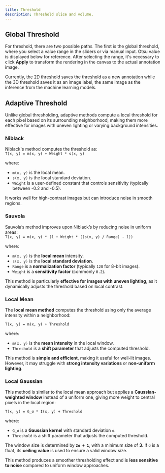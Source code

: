 ```yaml
---
title: Threshold
description: Threshold slice and volume.
---
```


## Global Threshold


For threshold, there are two possible paths. The first is the global threshold, where you select a value range in the sliders or via manual 
input. Otsu value is displayed below for reference. After selecting the range, it's necessary to click **Apply** to transform the rendering
in the canvas to the actual annotation image.

Currently, the 2D threshold saves the threshold as a new annotation while the 3D 
threshold saves it as an image label, the same image as the inference from the machine learning models.

<ImageZoom alt="Home page" src={threshold2d} className="!my-0 rounded-sm" />

## Adaptive Threshold

Unlike global thresholding, adaptive methods compute a local threshold for each pixel based on its surrounding neighborhood, making them more effective for images with uneven lighting or varying background intensities.

### Niblack  
Niblack's method computes the threshold as:  
`T(x, y) = m(x, y) + Weight * s(x, y)`  

where:  
- `m(x, y)` is the local mean.  
- `s(x, y)` is the local standard deviation.  
- `Weight` is a user-defined constant that controls sensitivity (typically between -0.2 and -0.5).  

It works well for high-contrast images but can introduce noise in smooth regions.

<ImageZoom alt="Home page" src={local_niblack} className="!my-0 rounded-sm" />

### Sauvola  
Sauvola’s method improves upon Niblack’s by reducing noise in uniform areas:  
`T(x, y) = m(x, y) * (1 + Weight * ((s(x, y) / Range) - 1))`  

where:  
- `m(x, y)` is the **local mean** intensity.  
- `s(x, y)` is the **local standard deviation**.  
- `Range` is a **normalization factor** (typically `128` for 8-bit images).  
- `Weight` is a **sensitivity factor** (commonly `0.2`).  

This method is particularly **effective for images with uneven lighting**, as it dynamically adjusts the threshold based on local contrast.

<ImageZoom alt="Home page" src={local_sauvola} className="!my-0 rounded-sm" />

### Local Mean  

The **local mean method** computes the threshold using only the average intensity within a neighborhood:  

`T(x, y) = m(x, y) + Threshold`  

where:  
- `m(x, y)` is the **mean intensity** in the local window.  
- `Threshold` is a **shift parameter** that adjusts the computed threshold.  

This method is **simple and efficient**, making it useful for well-lit images. However, it may struggle with **strong intensity variations** or **non-uniform lighting**.


<ImageZoom alt="Home page" src={local_mean} className="!my-0 rounded-sm" />

### Local Gaussian  

This method is similar to the local mean approach but applies a **Gaussian-weighted window** instead of a uniform one, giving more weight to central pixels in the local region:  

`T(x, y) = G_σ * I(x, y) + Threshold`

where:  
- `G_σ` is a **Gaussian kernel** with standard deviation `σ`.  
- `Threshold` is a shift parameter that adjusts the computed threshold.  

The window size is determined by **`2σ + 1`**, with a minimum size of **3**. If `σ` is a float, its **ceiling value** is used to ensure a valid window size.  

This method produces a smoother thresholding effect and is **less sensitive to noise** compared to uniform window approaches.

<ImageZoom alt="Home page" src={local_gaussian} className="!my-0 rounded-sm" />
